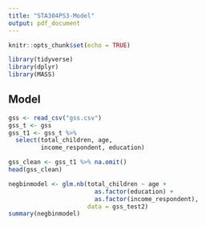 ```yaml
---
title: "STA304PS3-Model"
output: pdf_document
---
```


```r
knitr::opts_chunk$set(echo = TRUE)
```

```r
library(tidyverse)
library(dplyr)
library(MASS)
```

## Model

```r
gss <- read_csv("gss.csv")
gss_t <- gss
gss_t1 <- gss_t %>%
  select(total_children, age,
         income_respondent, education)

gss_clean <- gss_t1 %>% na.omit()
head(gss_clean)
```

```r
negbinmodel <- glm.nb(total_children ~ age + 
                        as.factor(education) + 
                        as.factor(income_respondent), 
                      data = gss_test2)
summary(negbinmodel)
```


